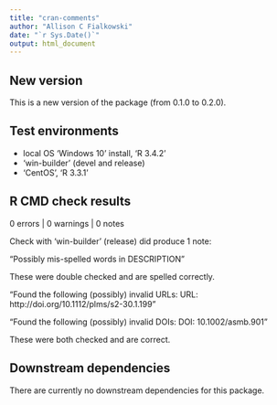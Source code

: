 ```yaml
---
title: "cran-comments"
author: "Allison C Fialkowski"
date: "`r Sys.Date()`"
output: html_document
---
```


## New version
This is a new version of the package (from 0.1.0 to 0.2.0).

## Test environments
* local OS 'Windows 10' install, 'R 3.4.2'
* 'win-builder' (devel and release)
* 'CentOS', 'R 3.3.1'

## R CMD check results

0 errors | 0 warnings | 0 notes

Check with 'win-builder' (release) did produce 1 note:

"Possibly mis-spelled words in DESCRIPTION"

These were double checked and are spelled correctly.

"Found the following (possibly) invalid URLs:
  URL: http://doi.org/10.1112/plms/s2-30.1.199"

"Found the following (possibly) invalid DOIs:
  DOI: 10.1002/asmb.901"

These were both checked and are correct.

## Downstream dependencies

There are currently no downstream dependencies for this package.
